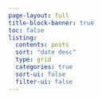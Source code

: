 ```yaml
---
page-layout: full
title-block-banner: true
toc: false
listing:
  contents: posts
  sort: "date desc"
  type: grid
  categories: true
  sort-ui: false
  filter-ui: false
---
```

